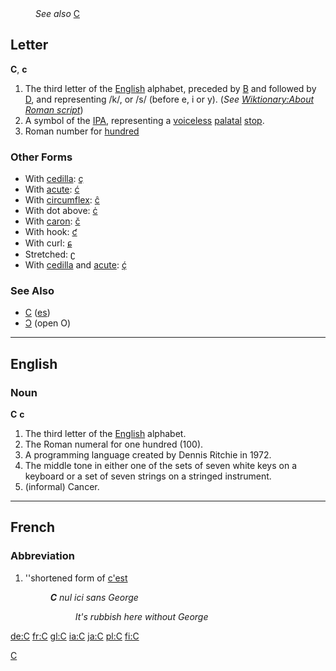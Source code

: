 :''See also'' [[C]]
==Letter==
'''C''', '''c'''

#The third letter of the [[English]] alphabet, preceded by [[B]] and followed by [[D]], and representing /k/, or /s/ (before e, i or y). (''See [[Wiktionary:About Roman script]]'')
#A symbol of the [[IPA]], representing a [[voiceless]] [[palatal]] [[stop]].
#Roman number for [[hundred]] 
===Other Forms===
*With [[cedilla]]: [[ç]]
*With [[acute]]: [[ć]]
*With [[circumflex]]: [[ĉ]]
*With dot above: [[ċ]]
*With [[caron]]: [[č]]
*With hook: [[ƈ]]
*With curl: [[ɕ]]
*Stretched: [[ʗ]]
*With [[cedilla]] and [[acute]]: [[ḉ]]
===See Also===
*[[С]] ([[es]])
*[[Ɔ]] (open O)
[[Category:Latin letters|C]]
----

==English==
===Noun===
'''C''' '''c'''
<!--Note - do not add symbols here.  Add them to the "Symbol" section.-->

#The third letter of the [[English]] alphabet.
#The Roman numeral for one hundred (100).
#A programming language created by Dennis Ritchie in 1972.
#The middle tone in either one of the sets of seven white keys on a keyboard or a set of seven strings on a stringed instrument.
#(informal) Cancer.

<!--#Big blue wobbly thing mermaids live in.  --- Umm, no that is sea... -- [[User:Emperorbma|Emperorbma]] 20:34, 13 Nov 2003 (UTC) -->
----

==French==
===Abbreviation===
# ''shortened form of [[c'est]]
#:'''''C''' nul ici sans George''
#::''It's rubbish here without George''
[[de:C]]
[[fr:C]]
[[gl:C]]
[[ia:C]]
[[ja:C]]
[[pl:C]]
[[fi:C]]